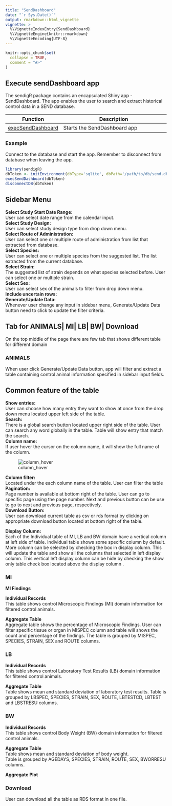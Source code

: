 ```yaml
---
title: "SendDashboard"
date: "`r Sys.Date()`"
output: rmarkdown::html_vignette
vignette: >
  %\VignetteIndexEntry{SendDashboard}
  %\VignetteEngine{knitr::rmarkdown}
  %\VignetteEncoding{UTF-8}
---
```


```r
knitr::opts_chunk$set(
  collapse = TRUE,
  comment = "#>"
)
```


## Execute sendDashboard app

The sendigR package contains an encapsulated Shiny app - SendDashboard. The app enables the user to search and extract historical control data in a SEND database.


| Function | Description |
|-|------------|
| [execSendDashboard](reference/execSendDashboard.html) |Starts the SendDashboard app | 


### Example 

Connect to the database and start the app.
Remember to disconnect from database when leaving the app.
```R
library(sendigR)
dbToken <- initEnvironment(dbType='sqlite', dbPath='/path/to/db/send.db')
execSendDashboard(dbToken)
disconnectDB(dbToken)
```

## Sidebar Menu

__Select Study Start Date Range:__  
User can select date range from the calendar input.  
__Select Study Design:__  
User can select study design type from drop down menu.  
__Select Route of Administration:__      
User can select one or multiple route of administration from list that extracted from database.   
__Select Species:__  
User can select one or multiple species from the suggested list. The list extracted from the current database.  
__Select Strain:__  
The suggested list of strain depends on what species selected before. User can select one or multiple strain.  
__Select Sex:__  
User can select sex of the animals to filter from drop down menu.  
__Include uncertain rows:__  
__Generate/Update Data:__  
Whenever user change any input in sidebar menu, Generate/Update Data button need to click to update the filter criteria.

## Tab for ANIMALS| MI| LB| BW| Download  

On the top middle of the page there are few tab that shows different table for different domain

### ANIMALS  
When user click Generate/Update Data button, app will filter and extract a table containing control animal information specified in sidebar input fields.

## Common feature of the table

__Show entries:__  
User can choose how many entry they want to show at once from the drop down menu located upper left side of the table.  
__Search:__  
There is a global search button located upper right side of the table. User can search any word globally in the table. Table will show entry that match the search.  
__Column name:__  
If user hover the cursor on the column name, it will show the full name of the column.  


![column_hover](https://user-images.githubusercontent.com/31291716/162441956-08c7e18c-6087-4318-8bc3-df9f7166a69e.png)


__Column filter:__    
Located under the each column name of the table. User can filter the table     
__Pagination:__  
Page number is available at bottom right of the table. User can go to specific page using the page number. Next and previous button can be use to go to next and previous page, respectively.  
__Download Button:__  
User can download current table as csv or rds format by clicking on appropriate download button located at bottom right of the table.  

__Display Column:__  
Each of the Individual table of MI, LB and BW domain have a vertical column at left side of table. Individual table shows some specific column by default. More column can be selected by checking the box in display column. This will update the table and show all the columns that selected in left display column. This vertical left display column can be hide by checking the show only table check box located above the display column
.  
 
### MI

__MI Findings__  

__Individual Records__  
This table shows control Microscopic Findings (MI) domain information for filtered control animals.    

__Aggregate Table__  
Aggregate table shows the percentage of Microscopic Findings.
User can filter specific tissue or organ in MISPEC column and table will shows the count and percentage of the findings. The table is grouped by MISPEC, SPECIES, STRAIN, SEX and ROUTE columns.   

### LB

__Individual Records__  
This table shows control Laboratory Test Results (LB) domain information for filtered control animals.   

__Aggregate Table__  
Table shows mean and standard deviation of laboratory test results.
Table is grouped by LBSPEC, SPECIES, STRAIN, SEX, ROUTE, LBTESTCD, LBTEST and LBSTRESU columns.    

### BW

__Individual Records__  
This table shows control Body Weight (BW) domain information for filtered control animals.    

__Aggregate Table__  
Table shows mean and standard deviation of body weight.  
Table is grouped by AGEDAYS, SPECIES, STRAIN, ROUTE, SEX, BWORRESU columns.   

__Aggregate Plot__  

### Download  
User can download all the table as RDS format in one file.  









